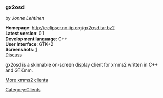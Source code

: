 ===gx2osd===
by ''Jonne Lehtinen''

'''Homepage''': http://eclipser.no-ip.org/gx2osd.tar.bz2<br />
'''Latest version''': 0.1<br />
'''Development language''': C++<br />
'''User Interface''': GTK+2<br />
'''Screenshots''': [http://eclipser.no-ip.org/gx2osd.png]<br />
[[Talk:Client:gx2osd | Discuss]]

gx2osd is a skinnable on-screen display client for xmms2 written in C++ and GTKmm.

[[XMMS2 Clients | More xmms2 clients]]

[[Category:Clients]]